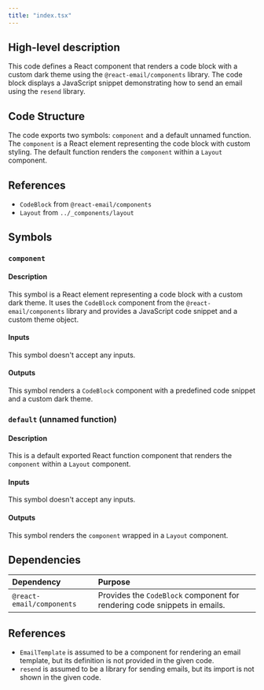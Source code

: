```yaml
---
title: "index.tsx"
---
```


## High-level description
This code defines a React component that renders a code block with a custom dark theme using the `@react-email/components` library. The code block displays a JavaScript snippet demonstrating how to send an email using the `resend` library.

## Code Structure
The code exports two symbols: `component` and a default unnamed function. The `component` is a React element representing the code block with custom styling. The default function renders the `component` within a `Layout` component.

## References
- `CodeBlock` from `@react-email/components`
- `Layout` from `../_components/layout`

## Symbols

### `component`
#### Description
This symbol is a React element representing a code block with a custom dark theme. It uses the `CodeBlock` component from the `@react-email/components` library and provides a JavaScript code snippet and a custom theme object.

#### Inputs
This symbol doesn't accept any inputs.

#### Outputs
This symbol renders a `CodeBlock` component with a predefined code snippet and a custom dark theme.

### `default` (unnamed function)
#### Description
This is a default exported React function component that renders the `component` within a `Layout` component.

#### Inputs
This symbol doesn't accept any inputs.

#### Outputs
This symbol renders the `component` wrapped in a `Layout` component.

## Dependencies
| Dependency | Purpose |
|:-----------|:--------|
| `@react-email/components` | Provides the `CodeBlock` component for rendering code snippets in emails. |

## References
- `EmailTemplate` is assumed to be a component for rendering an email template, but its definition is not provided in the given code.
- `resend` is assumed to be a library for sending emails, but its import is not shown in the given code. 
